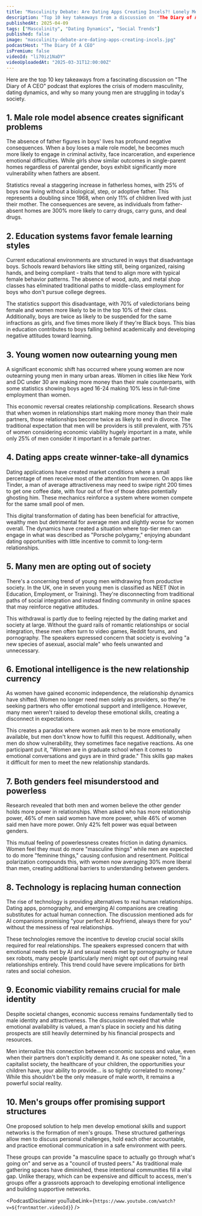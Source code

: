 ```yaml
---
title: "Masculinity Debate: Are Dating Apps Creating Incels?! Lonely Men Are More Dangerous Than Ever!"
description: "Top 10 key takeaways from a discussion on "The Diary of A CEO" podcast that explores the crisis of modern masculinity, dating dynamics, and why so many young men are struggling in today's society."
publishedAt: 2025-04-09
tags: ["Masculinity", "Dating Dynamics", "Social Trends"]
published: false
image: "masculinity-debate-are-dating-apps-creating-incels.jpg"
podcastHost: "The Diary Of A CEO"
isPremium: false
videoId: "li70iz1NaDY"
videoUploadedAt: "2025-03-31T12:00:00Z"
---
```



<PodcastSummaryPageLayout frontmatter={frontmatter}>

Here are the top 10 key takeaways from a fascinating discussion on "The Diary of A CEO" podcast that explores the crisis of modern masculinity, dating dynamics, and why so many young men are struggling in today's society.

## 1. Male role model absence creates significant problems

The absence of father figures in boys' lives has profound negative consequences. When a boy loses a male role model, he becomes much more likely to engage in criminal activity, face incarceration, and experience emotional difficulties. While girls show similar outcomes in single-parent homes regardless of parental gender, boys exhibit significantly more vulnerability when fathers are absent.

Statistics reveal a staggering increase in fatherless homes, with 25% of boys now living without a biological, step, or adoptive father. This represents a doubling since 1968, when only 11% of children lived with just their mother. The consequences are severe, as individuals from father-absent homes are 300% more likely to carry drugs, carry guns, and deal drugs.

## 2. Education systems favor female learning styles

Current educational environments are structured in ways that disadvantage boys. Schools reward behaviors like sitting still, being organized, raising hands, and being compliant - traits that tend to align more with typical female behavior patterns. The absence of wood, auto, and metal shop classes has eliminated traditional paths to middle-class employment for boys who don't pursue college degrees.

The statistics support this disadvantage, with 70% of valedictorians being female and women more likely to be in the top 10% of their class. Additionally, boys are twice as likely to be suspended for the same infractions as girls, and five times more likely if they're Black boys. This bias in education contributes to boys falling behind academically and developing negative attitudes toward learning.

## 3. Young women now outearning young men

A significant economic shift has occurred where young women are now outearning young men in many urban areas. Women in cities like New York and DC under 30 are making more money than their male counterparts, with some statistics showing boys aged 16-24 making 10% less in full-time employment than women.

This economic reversal creates relationship complications. Research shows that when women in relationships start making more money than their male partners, those relationships become twice as likely to end in divorce. The traditional expectation that men will be providers is still prevalent, with 75% of women considering economic viability hugely important in a mate, while only 25% of men consider it important in a female partner.

## 4. Dating apps create winner-take-all dynamics

Dating applications have created market conditions where a small percentage of men receive most of the attention from women. On apps like Tinder, a man of average attractiveness may need to swipe right 200 times to get one coffee date, with four out of five of those dates potentially ghosting him. These mechanics reinforce a system where women compete for the same small pool of men.

This digital transformation of dating has been beneficial for attractive, wealthy men but detrimental for average men and slightly worse for women overall. The dynamics have created a situation where top-tier men can engage in what was described as "Porsche polygamy," enjoying abundant dating opportunities with little incentive to commit to long-term relationships.

## 5. Many men are opting out of society

There's a concerning trend of young men withdrawing from productive society. In the UK, one in seven young men is classified as NEET (Not in Education, Employment, or Training). They're disconnecting from traditional paths of social integration and instead finding community in online spaces that may reinforce negative attitudes.

This withdrawal is partly due to feeling rejected by the dating market and society at large. Without the guard rails of romantic relationships or social integration, these men often turn to video games, Reddit forums, and pornography. The speakers expressed concern that society is evolving "a new species of asexual, asocial male" who feels unwanted and unnecessary.

## 6. Emotional intelligence is the new relationship currency

As women have gained economic independence, the relationship dynamics have shifted. Women no longer need men solely as providers, so they're seeking partners who offer emotional support and intelligence. However, many men weren't raised to develop these emotional skills, creating a disconnect in expectations.

This creates a paradox where women ask men to be more emotionally available, but men don't know how to fulfill this request. Additionally, when men do show vulnerability, they sometimes face negative reactions. As one participant put it, "Women are in graduate school when it comes to emotional conversations and guys are in third grade." This skills gap makes it difficult for men to meet the new relationship standards.

## 7. Both genders feel misunderstood and powerless

Research revealed that both men and women believe the other gender holds more power in relationships. When asked who has more relationship power, 46% of men said women have more power, while 46% of women said men have more power. Only 42% felt power was equal between genders.

This mutual feeling of powerlessness creates friction in dating dynamics. Women feel they must do more "masculine things" while men are expected to do more "feminine things," causing confusion and resentment. Political polarization compounds this, with women now averaging 30% more liberal than men, creating additional barriers to understanding between genders.

## 8. Technology is replacing human connection

The rise of technology is providing alternatives to real human relationships. Dating apps, pornography, and emerging AI companions are creating substitutes for actual human connection. The discussion mentioned ads for AI companions promising "your perfect AI boyfriend, always there for you" without the messiness of real relationships.

These technologies remove the incentive to develop crucial social skills required for real relationships. The speakers expressed concern that with emotional needs met by AI and sexual needs met by pornography or future sex robots, many people (particularly men) might opt out of pursuing real relationships entirely. This trend could have severe implications for birth rates and social cohesion.

## 9. Economic viability remains crucial for male identity

Despite societal changes, economic success remains fundamentally tied to male identity and attractiveness. The discussion revealed that while emotional availability is valued, a man's place in society and his dating prospects are still heavily determined by his financial prospects and resources.

Men internalize this connection between economic success and value, even when their partners don't explicitly demand it. As one speaker noted, "In a capitalist society, the healthcare of your children, the opportunities your children have, your ability to provide... is so tightly correlated to money." While this shouldn't be the only measure of male worth, it remains a powerful social reality.

## 10. Men's groups offer promising support structures

One proposed solution to help men develop emotional skills and support networks is the formation of men's groups. These structured gatherings allow men to discuss personal challenges, hold each other accountable, and practice emotional communication in a safe environment with peers.

These groups can provide "a masculine space to actually go through what's going on" and serve as a "council of trusted peers." As traditional male gathering spaces have diminished, these intentional communities fill a vital gap. Unlike therapy, which can be expensive and difficult to access, men's groups offer a grassroots approach to developing emotional intelligence and building supportive networks.

<PodcastDisclaimer
  youTubeLink={`https://www.youtube.com/watch?v=${frontmatter.videoId}`}
/>

</PodcastSummaryPageLayout>
